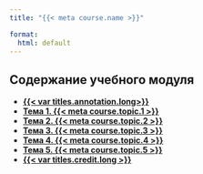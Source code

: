 ```yaml
---
title: "{{< meta course.name >}}"

format:
  html: default
---
```



## Содержание учебного модуля

- [**{{< var titles.annotation.long>}} **](annotation.qmd)
- [**Тема 1. {{< meta course.topic.1 >}}**](topic-01/index.qmd)
- [**Тема 2. {{< meta course.topic.2 >}}**](topic-02/index.qmd)
- [**Тема 3. {{< meta course.topic.3 >}}**](topic-03/index.qmd)
- [**Тема 4. {{< meta course.topic.4 >}}**](topic-04/index.qmd)
- [**Тема 5. {{< meta course.topic.5 >}}**](topic-05/index.qmd)
- [**{{< var titles.credit.long >}}**](credit.qmd)
<!-- - [**{{< var titles.assessment.long >}}**](assessment.qmd) -->
